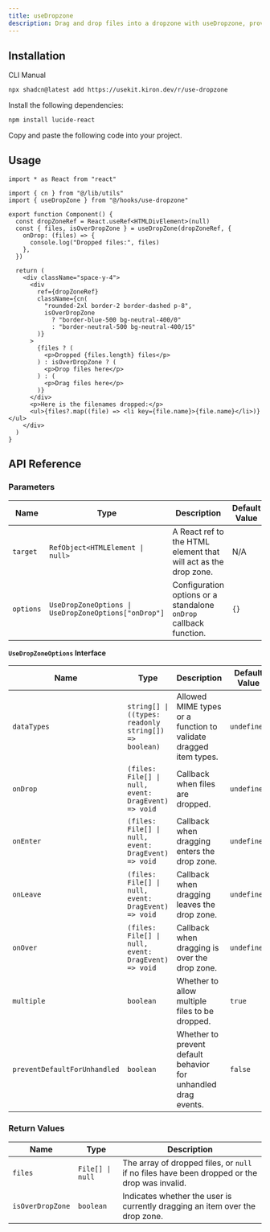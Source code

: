 ```yaml
---
title: useDropzone
description: Drag and drop files into a dropzone with useDropzone, providing options to customize the dropzone.
---
```


<ComponentPreview name="use-dropzone-demo" />

## Installation

<Tabs defaultValue="cli">

<TabsList>
  <TabsTrigger value="cli">CLI</TabsTrigger>
  <TabsTrigger value="manual">Manual</TabsTrigger>
</TabsList>

<TabsContent value="cli">

```bash
npx shadcn@latest add https://usekit.kiron.dev/r/use-dropzone
```

</TabsContent>

<TabsContent value="manual">

<Steps>

<Step>Install the following dependencies:</Step>

```bash
npm install lucide-react
```

<Step>Copy and paste the following code into your project.</Step>

<ComponentSource name="use-dropzone" />

</Steps>

</TabsContent>

</Tabs>

## Usage

```tsx {1, 4, 8-12}
import * as React from "react"

import { cn } from "@/lib/utils"
import { useDropZone } from "@/hooks/use-dropzone"

export function Component() {
  const dropZoneRef = React.useRef<HTMLDivElement>(null)
  const { files, isOverDropZone } = useDropZone(dropZoneRef, {
    onDrop: (files) => {
      console.log("Dropped files:", files)
    },
  })

  return (
    <div className="space-y-4">
      <div
        ref={dropZoneRef}
        className={cn(
          "rounded-2xl border-2 border-dashed p-8",
          isOverDropZone
            ? "border-blue-500 bg-neutral-400/0"
            : "border-neutral-500 bg-neutral-400/15"
        )}
      >
        {files ? (
          <p>Dropped {files.length} files</p>
        ) : isOverDropZone ? (
          <p>Drop files here</p>
        ) : (
          <p>Drag files here</p>
        )}
      </div>
      <p>Here is the filenames dropped:</p>
      <ul>{files?.map((file) => <li key={file.name}>{file.name}</li>)}</ul>
    </div>
  )
}
```

## API Reference

### Parameters

| Name       | Type                                                                 | Description                                                                                   | Default Value         | Optional |
|-----------------|----------------------------------------------------------------------|-----------------------------------------------------------------------------------------------|-----------------------|----------|
| `target`        | `RefObject<HTMLElement \| null>`                                     | A React ref to the HTML element that will act as the drop zone.                              | N/A                   | No       |
| `options`       | `UseDropZoneOptions \| UseDropZoneOptions["onDrop"]`                | Configuration options or a standalone `onDrop` callback function.                            | `{}`                  | Yes      |

**`UseDropZoneOptions` Interface**


| Name                   | Type                              | Description                                                                                   | Default Value | Optional |
|----------------------------|-----------------------------------|-----------------------------------------------------------------------------------------------|---------------|----------|
| `dataTypes`                | `string[] \| ((types: readonly string[]) => boolean)` | Allowed MIME types or a function to validate dragged item types.                              | `undefined`   | Yes      |
| `onDrop`                   | `(files: File[] \| null, event: DragEvent) => void`  | Callback when files are dropped.                                                              | `undefined`   | Yes      |
| `onEnter`                  | `(files: File[] \| null, event: DragEvent) => void`  | Callback when dragging enters the drop zone.                                                  | `undefined`   | Yes      |
| `onLeave`                  | `(files: File[] \| null, event: DragEvent) => void`  | Callback when dragging leaves the drop zone.                                                  | `undefined`   | Yes      |
| `onOver`                   | `(files: File[] \| null, event: DragEvent) => void`  | Callback when dragging is over the drop zone.                                                 | `undefined`   | Yes      |
| `multiple`                 | `boolean`                         | Whether to allow multiple files to be dropped.                                                | `true`        | Yes      |
| `preventDefaultForUnhandled` | `boolean`                         | Whether to prevent default behavior for unhandled drag events.                                | `false`       | Yes      |


### Return Values


| Name          | Type            | Description                                                                                   |
|-------------------|-----------------|-----------------------------------------------------------------------------------------------|
| `files`           | `File[] \| null` | The array of dropped files, or `null` if no files have been dropped or the drop was invalid.  |
| `isOverDropZone`  | `boolean`        | Indicates whether the user is currently dragging an item over the drop zone.                  |
